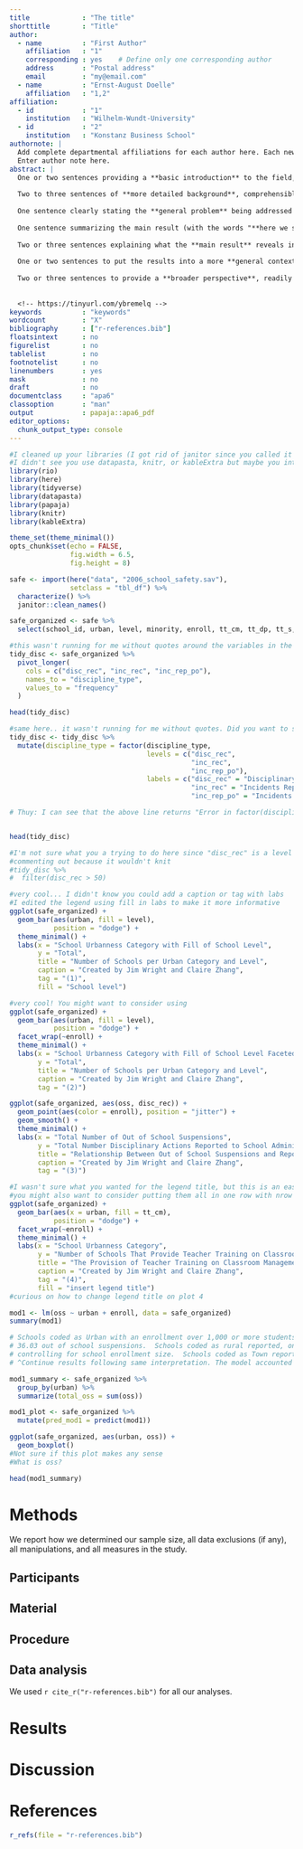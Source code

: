 ```yaml
---
title             : "The title"
shorttitle        : "Title"
author: 
  - name          : "First Author"
    affiliation   : "1"
    corresponding : yes    # Define only one corresponding author
    address       : "Postal address"
    email         : "my@email.com"
  - name          : "Ernst-August Doelle"
    affiliation   : "1,2"
affiliation:
  - id            : "1"
    institution   : "Wilhelm-Wundt-University"
  - id            : "2"
    institution   : "Konstanz Business School"
authornote: |
  Add complete departmental affiliations for each author here. Each new line herein must be indented, like this line.
  Enter author note here.
abstract: |
  One or two sentences providing a **basic introduction** to the field,  comprehensible to a scientist in any discipline.
  
  Two to three sentences of **more detailed background**, comprehensible  to scientists in related disciplines.
  
  One sentence clearly stating the **general problem** being addressed by  this particular study.
  
  One sentence summarizing the main result (with the words "**here we show**" or their equivalent).
  
  Two or three sentences explaining what the **main result** reveals in direct comparison to what was thought to be the case previously, or how the  main result adds to previous knowledge.
  
  One or two sentences to put the results into a more **general context**.
  
  Two or three sentences to provide a **broader perspective**, readily comprehensible to a scientist in any discipline.
  
  
  <!-- https://tinyurl.com/ybremelq -->
keywords          : "keywords"
wordcount         : "X"
bibliography      : ["r-references.bib"]
floatsintext      : no
figurelist        : no
tablelist         : no
footnotelist      : no
linenumbers       : yes
mask              : no
draft             : no
documentclass     : "apa6"
classoption       : "man"
output            : papaja::apa6_pdf
editor_options: 
  chunk_output_type: console
---
```


```r
#I cleaned up your libraries (I got rid of janitor since you called it directly in the second code chunk)
#I didn't see you use datapasta, knitr, or kableExtra but maybe you intend to use them later?
library(rio)
library(here)
library(tidyverse)
library(datapasta)
library(papaja)
library(knitr)
library(kableExtra)

theme_set(theme_minimal())
opts_chunk$set(echo = FALSE,
               fig.width = 6.5,
               fig.height = 8)

```

```r

safe <- import(here("data", "2006_school_safety.sav"),
               setclass = "tbl_df") %>% 
  characterize() %>% 
  janitor::clean_names() 


```

``` r

safe_organized <- safe %>% 
  select(school_id, urban, level, minority, enroll, tt_cm, tt_dp, tt_s, tt_wsvb, tt_pbi, disc_rec, inc_rec, inc_rep_po, oss)

#this wasn't running for me without quotes around the variables in the columns
tidy_disc <- safe_organized %>% 
  pivot_longer(
    cols = c("disc_rec", "inc_rec", "inc_rep_po"),
    names_to = "discipline_type",
    values_to = "frequency"
  ) 

head(tidy_disc)

#same here.. it wasn't running for me without quotes. Did you want to save this? I added code so that it saves what you changed
tidy_disc <- tidy_disc %>% 
  mutate(discipline_type = factor(discipline_type, 
                                  levels = c("disc_rec",
                                             "inc_rec", 
                                             "inc_rep_po"),
                                  labels = c("disc_rec" = "Disciplinary Actions Reported",
                                             "inc_rec" = "Incidents Reported", 
                                             "inc_rep_po" = "Incidents Reported to Police")))

# Thuy: I can see that the above line returns "Error in factor(discipline_type, levels = c(disc_rec, inc_rec, inc_rep_po), object 'disc_rec' not found" ==> this is probaly because you already pivot it in the earlier code line. That means disc_rec is no longer in your tidy_disc data. 


head(tidy_disc)

#I'm not sure what you a trying to do here since "disc_rec" is a level in a variable and not a column name. Did you mean to do this before you tidyed the data?
#commenting out because it wouldn't knit
#tidy_disc %>% 
#  filter(disc_rec > 50)

```

```r
#very cool... I didn't know you could add a caption or tag with labs
#I edited the legend using fill in labs to make it more informative
ggplot(safe_organized) +
  geom_bar(aes(urban, fill = level),
           position = "dodge") +
  theme_minimal() +
  labs(x = "School Urbanness Category with Fill of School Level", 
       y = "Total",
       title = "Number of Schools per Urban Category and Level",
       caption = "Created by Jim Wright and Claire Zhang",
       tag = "(1)",
       fill = "School level")

#very cool! You might want to consider using 
ggplot(safe_organized) +
  geom_bar(aes(urban, fill = level),
           position = "dodge") +
  facet_wrap(~enroll) +
  theme_minimal() +
  labs(x = "School Urbanness Category with Fill of School Level Faceted by School Enrollment", 
       y = "Total",
       title = "Number of Schools per Urban Category and Level",
       caption = "Created by Jim Wright and Claire Zhang",
       tag = "(2)")

ggplot(safe_organized, aes(oss, disc_rec)) +
  geom_point(aes(color = enroll), position = "jitter") +
  geom_smooth() +
  theme_minimal() +
  labs(x = "Total Number of Out of School Suspensions", 
       y = "Total Number Disciplinary Actions Reported to School Administration",
       title = "Relationship Between Out of School Suspensions and Reported Disciplinary Actions",
       caption = "Created by Jim Wright and Claire Zhang",
       tag = "(3)")

#I wasn't sure what you wanted for the legend title, but this is an easy way to do it! 
#you might also want to consider putting them all in one row with nrow =1 in the facet wrap
ggplot(safe_organized) +
  geom_bar(aes(x = urban, fill = tt_cm), 
           position = "dodge") +
  facet_wrap(~enroll) +
  theme_minimal() +
  labs(x = "School Urbanness Category", 
       y = "Number of Schools That Provide Teacher Training on Classroom Management",
       title = "The Provision of Teacher Training on Classroom Management by Urbanness and Enrollment of School",
       caption = "Created by Jim Wright and Claire Zhang",
       tag = "(4)",
       fill = "insert legend title")
#curious on how to change legend title on plot 4


```

```r
mod1 <- lm(oss ~ urban + enroll, data = safe_organized)
summary(mod1)

# Schools coded as Urban with an enrollment over 1,000 or more students reported an average of 
# 36.03 out of school suspensions.  Schools coded as rural reported, on average, 6.26 fewer suspensions
# controlling for school enrollment size.  Schools coded as Town reported, on average, 4.34 fewer suspensions. 
# ^Continue results following same interpretation. The model accounted for approximately 6.3% of the variance. 

mod1_summary <- safe_organized %>% 
  group_by(urban) %>% 
  summarize(total_oss = sum(oss))

mod1_plot <- safe_organized %>% 
  mutate(pred_mod1 = predict(mod1))

ggplot(safe_organized, aes(urban, oss)) +
  geom_boxplot()
#Not sure if this plot makes any sense 
#What is oss?

head(mod1_summary)

```


# Methods
We report how we determined our sample size, all data exclusions (if any), all manipulations, and all measures in the study. <!-- 21-word solution (Simmons, Nelson & Simonsohn, 2012; retrieved from http://ssrn.com/abstract=2160588) -->

## Participants

## Material

## Procedure

## Data analysis
We used `r cite_r("r-references.bib")` for all our analyses.


# Results

# Discussion


\newpage

# References
```r
r_refs(file = "r-references.bib")
```

\begingroup
\setlength{\parindent}{-0.5in}
\setlength{\leftskip}{0.5in}

<div id = "refs"></div>
\endgroup
